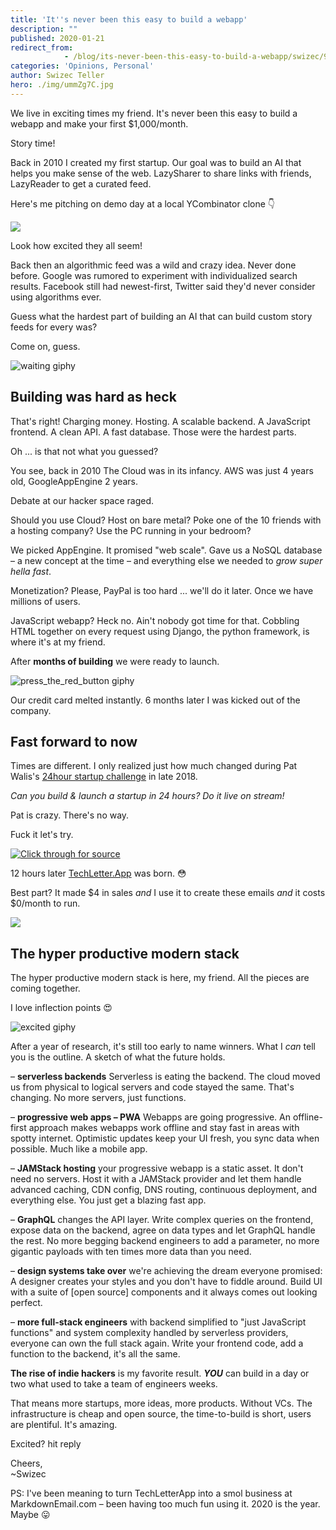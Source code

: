 ```yaml
---
title: 'It''s never been this easy to build a webapp'
description: ""
published: 2020-01-21
redirect_from: 
            - /blog/its-never-been-this-easy-to-build-a-webapp/swizec/9295
categories: 'Opinions, Personal'
author: Swizec Teller
hero: ./img/ummZg7C.jpg
---
```

We live in exciting times my friend. It's never been this easy to build a webapp and make your first $1,000/month.





Story time!



Back in 2010 I created my first startup. Our goal was to build an AI that helps you make sense of the web. LazySharer to share links with friends, LazyReader to get a curated feed.



Here's me pitching on demo day at a local YCombinator clone 👇



![](./img/ummZg7C.jpg)



Look how excited they all seem!



Back then an algorithmic feed was a wild and crazy idea. Never done before. Google was rumored to experiment with individualized search results. Facebook still had newest-first, Twitter said they'd never consider using algorithms ever.



Guess what the hardest part of building an AI that can build custom story feeds for every was?



Come on, guess.



![waiting giphy](./img/media-QBd2kLB5qDmysEXre9-giphy.gif)



## Building was hard as heck



That's right! Charging money. Hosting. A scalable backend. A JavaScript frontend. A clean API. A fast database. Those were the hardest parts.



Oh ... is that not what you guessed?



You see, back in 2010 The Cloud was in its infancy. AWS was just 4 years old, GoogleAppEngine 2 years.



Debate at our hacker space raged.



Should you use Cloud? Host on bare metal? Poke one of the 10 friends with a hosting company? Use the PC running in your bedroom?



We picked AppEngine. It promised "web scale". Gave us a NoSQL database – a new concept at the time – and everything else we needed to _grow super hella fast_.



Monetization? Please, PayPal is too hard ... we'll do it later. Once we have millions of users.



JavaScript webapp? Heck no. Ain't nobody got time for that. Cobbling HTML together on every request using Django, the python framework, is where it's at my friend.



After **months of building** we were ready to launch.



![press_the_red_button giphy](./img/media-ZEr5tiKWdvpfYa2L9V-giphy-downsized-medium.gif)



Our credit card melted instantly. 6 months later I was kicked out of the company.



## Fast forward to now



Times are different. I only realized just how much changed during Pat Walis's [24hour startup challenge](https://24hrstartup.com/) in late 2018.



_Can you build & launch a startup in 24 hours? Do it live on stream!_



Pat is crazy. There's no way.



Fuck it let's try.



[![Click through for source](./img/techletter.app-screenshot-1579623605886.png)](https://www.youtube.com/watch?v=sqlC1zNYG4M)



12 hours later [TechLetter.App](https://techletter.app) was born. 😳



Best part? It made $4 in sales _and_ I use it to create these emails _and_ it costs $0/month to run.



![](./img/parrots-hd-parrot.gif)



## The hyper productive modern stack



The hyper productive modern stack is here, my friend. All the pieces are coming together.



I love inflection points 😍



![excited giphy](./img/media-xTiN0CNHgoRf1Ha7CM-giphy.gif)



After a year of research, it's still too early to name winners. What I _can_ tell you is the outline. A sketch of what the future holds.



– **serverless backends** Serverless is eating the backend. The cloud moved us from physical to logical servers and code stayed the same. That's changing. No more servers, just functions.



– **progressive web apps – PWA** Webapps are going progressive. An offline-first approach makes webapps work offline and stay fast in areas with spotty internet. Optimistic updates keep your UI fresh, you sync data when possible. Much like a mobile app.



– **JAMStack hosting** your progressive webapp is a static asset. It don't need no servers. Host it with a JAMStack provider and let them handle advanced caching, CDN config, DNS routing, continuous deployment, and everything else. You just get a blazing fast app.



– **GraphQL** changes the API layer. Write complex queries on the frontend, expose data on the backend, agree on data types and let GraphQL handle the rest. No more begging backend engineers to add a parameter, no more gigantic payloads with ten times more data than you need.



– **design systems take over** we're achieving the dream everyone promised: A designer creates your styles and you don't have to fiddle around. Build UI with a suite of \[open source] components and it always comes out looking perfect.



– **more full-stack engineers** with backend simplified to "just JavaScript functions" and system complexity handled by serverless providers, everyone can own the full stack again. Write your frontend code, add a function to the backend, it's all the same.



**The rise of indie hackers** is my favorite result. **_YOU_** can build in a day or two what used to take a team of engineers weeks.



That means more startups, more ideas, more products. Without VCs. The infrastructure is cheap and open source, the time-to-build is short, users are plentiful. It's amazing.



Excited? hit reply



Cheers,  
~Swizec



PS: I've been meaning to turn TechLetterApp into a smol business at MarkdownEmail.com – been having too much fun using it. 2020 is the year. Maybe 😛